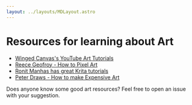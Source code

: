 ```yaml
---
layout: ../layouts/MDLayout.astro
---
```


# Resources for learning about Art

-   [Winged Canvas's YouTube Art Tutorials](https://www.youtube.com/c/Wingedcanvas/videos)
-   [Reece Geofroy - How to Pixel Art](https://www.youtube.com/watch?v=0I_OZ4qQJfY)
-   [Ronit Manhas has great Krita tutorials](https://www.youtube.com/c/RonitManhas/videos)
-   [Peter Draws - How to make Expensive Art](https://www.youtube.com/watch?v=2_4WmdLnGEk)

Does anyone know some good art resources? Feel free to open an issue with your suggestion.
